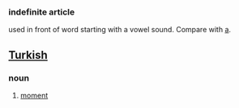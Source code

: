 ===indefinite article===

used in front of word starting with a vowel sound. Compare with [[a]].

==[[Turkish]]==

===noun===

#[[moment]]